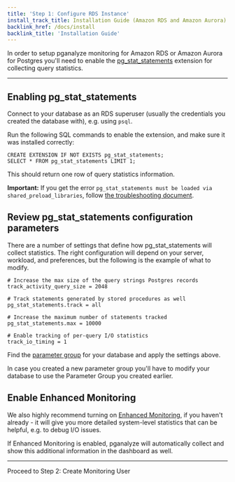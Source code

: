 ```yaml
---
title: 'Step 1: Configure RDS Instance'
install_track_title: Installation Guide (Amazon RDS and Amazon Aurora)
backlink_href: /docs/install
backlink_title: 'Installation Guide'
---
```


In order to setup pganalyze monitoring for Amazon RDS or Amazon Aurora for Postgres
you'll need to enable the [pg_stat_statements](https://www.postgresql.org/docs/current/pgstatstatements.html)
extension for collecting query statistics.

---

## Enabling pg_stat_statements

Connect to your database as an RDS superuser (usually the credentials you created the database with), e.g. using `psql`.

Run the following SQL commands to enable the extension, and make sure it was installed correctly:

```
CREATE EXTENSION IF NOT EXISTS pg_stat_statements;
SELECT * FROM pg_stat_statements LIMIT 1;
```

This should return one row of query statistics information.

**Important:** If you get the error `pg_stat_statements must be loaded via shared_preload_libraries`,
follow [the troubleshooting document](https://pganalyze.com/docs/install/troubleshooting/rds_pg_stat_statements_shared_preload_libraries).

## Review pg_stat_statements configuration parameters

There are a number of settings that define how pg_stat_statements will collect statistics.
The right configuration will depend on your server, workload, and preferences,
but the following is the example of what to modify.

```
# Increase the max size of the query strings Postgres records
track_activity_query_size = 2048

# Track statements generated by stored procedures as well
pg_stat_statements.track = all

# Increase the maximum number of statements tracked
pg_stat_statements.max = 10000

# Enable tracking of per-query I/O statistics
track_io_timing = 1
```

Find the [parameter group](https://console.aws.amazon.com/rds/home#parameter-groups:id=)
for your database and apply the settings above.

In case you created a new parameter group you'll have to modify your database to use the Parameter Group you created earlier.

## Enable Enhanced Monitoring

We also highly recommend turning on [Enhanced Monitoring](https://docs.aws.amazon.com/AmazonRDS/latest/UserGuide/USER_Monitoring.OS.overview.html),
if you haven't already - it will give you more detailed system-level statistics
that can be helpful, e.g. to debug I/O issues.

If Enhanced Monitoring is enabled, pganalyze will automatically collect and show
this additional information in the dashboard as well.

---

<Link className="btn btn-success" to="02_create_monitoring_user">
  Proceed to Step 2: Create Monitoring User
</Link>
